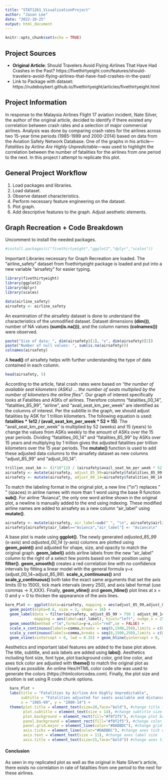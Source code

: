 ```yaml
---
title: "STAT1261_VisualizationProject"
author: "Jason Lee"
date: "2022-10-25"
output: html_document
---
```

```r
knitr::opts_chunk$set(echo = TRUE)
```

## Project Sources
- **Original Article**: Should Travelers Avoid Flying Airlines That Have Had Crashes in the Past? https://fivethirtyeight.com/features/should-travelers-avoid-flying-airlines-that-have-had-crashes-in-the-past/
- Link to Package with dataset: https://rudeboybert.github.io/fivethirtyeight/articles/fivethirtyeight.html

## Project Information
In response to the Malaysia Airlines Flight 17 aviation incident, Nate Silver, the author of the original article, decided to identify if there existed any correlation between crash rates and a selection of major commercial airlines. Analysis was done by comparing crash rates for the airlines across two 15-year time periods (1985-1999 and 2000-2014) based on data from the Aviation Safety Network Database. One of the graphs in his article---*Fatalities by Airline Are Highly Unpredictable*---was used to highlight the correlation between the number of fatalities for the airlines from one period to the next. In this project I attempt to replicate this plot.

## General Project Workflow
1) Load packages and libraries.
2) Load dataset.
3) Observe dataset characteristics.
4) Perform necessary feature engineering on the dataset.
5) Plot graph.
6) Add descriptive features to the graph. Adjust aesthetic elements.

## Graph Recreation + Code Breakdown
Uncomment to install the needed packages.
```r
#install.packages(c("fivethirtyeight","ggplot2","dplyr","scales"))
```

Important Libraries necessary for Graph Recreation are loaded. The "airline_safety" dataset from fivethirtyeight package is loaded and put into a new variable "airsafety" for easier typing. 
```r
library(fivethirtyeight)
library(ggplot2)
library(dplyr)
library(scales)

data(airline_safety)
airsafety <- airline_safety
```

An examination of the airsafety dataset is done to understand the characteristics of the unmodified dataset. Dataset dimensions **(dim())**, number of NA values **(sum(is.na()))**, and the column names **(colnames())** were observed.  
```r
paste("Size of data: ", dim(airsafety)[1], "x", dim(airsafety)[2])
paste("Number of null values: ", sum(is.na(airsafety)))
colnames(airsafety)
```

A **head()** of airsafety helps with further understanding the type of data contained in each column. 
```r
head(airsafety, 5)
```

According to the article, fatal crash rates were based on *"the number of available seat kilometers (ASKs) ... the number of seats multiplied by the number of kilometers the airline flies"*. Our graph of interest specifically looks at Fatalities and ASKs of airlines. Therefore columns "fatalities_00_14", "fatalities_85_99", "airline", and "avail_seat_km_per_week" are identified as the columns of interest. Per the subtitle in the graph, we should adjust fatalities by ASK for 1 trillion kilometers. The following equation is used: **fatalities * 1e12 / (avail_seat_km_per_week * 52 * 15)**. The "avail_seat_km_per_week" is multiplied by 52 (weeks) and 15 (years) to change the values from ASKs weekly to the amount of ASKs over the 15 year periods. Dividing "fatalities_00_14" and "fatalities_85_99" by ASKs over 15 years and multiplying by 1 trillion gives the adjusted fatalities per trillion kilometers over the 15 year periods. The **mutate()** function is used to add these adjusted data columns to the airsafety dataset as new columns "adjust_85_99" and "adjust_00_14".
```r
trillion_seat_km <- (1*10^12) / (airsafety$avail_seat_km_per_week * 52 * 15)
airsafety <- mutate(airsafety, adjust_85_99=airsafety$fatalities_85_99 * trillion_seat_km)
airsafety <- mutate(airsafety, adjust_00_14=airsafety$fatalities_00_14 * trillion_seat_km)
```

To match the labeling format in the original plot, a new line ("\\n") replaces " " (spaces) in airline names with more than 1 word using the base R function **sub()**. For airline "Avianca", the only one word airline shown in the original plot, a newline is manually added to the end using indexing. These modified airline names are added to airsafety as a new column "air_label" using **mutate()**.
```r
airsafety <- mutate(airsafety, air_label=sub(" ", "\n", airsafety$airline))
airsafety[airsafety$air_label=="Avianca","air_label"] <- "Avianca\n"
```

A base plot is made using **ggplot()**. The newly generated *adjusted_85_99* (x-axis) and *adjusted_00_14* (y-axis) columns are plotted using **geom_point()** and adjusted for shape, size, and opacity to match the original graph. **geom_label()** adds airline labels from the new "air_label" column to the right of a select few points based on their position using **filter()**. **geom_smooth()** creates a red correlation line with no confidence intervals by fitting a linear model with the general formula y~x (adjust_00_14~adjust_85_99). **scale_x_continuous()** and **scale_y_continuous()** both take the exact same arguments that set the axis limits (0 to 1500), tick mark intervals (every 250), and axis label format (use commas -> X,XXX). Finally, **geom_vline()** and **geom_hline()** plot lines at x = 0 and y = 0 to thicken the appearance of the axis lines.
```r
bare_Plot <- ggplot(data=airsafety, mapping = aes(adjust_85_99,adjust_00_14)) + 
  geom_point(alpha=0.6, size = 3, shape = 16) + 
  geom_label(data = filter(airsafety, adjust_85_99 > 750 | adjust_00_14 > 650), 
             mapping = aes(label=air_label), hjust="left", nudge_x = 25, label.size = NA, fill=NA) +
  geom_smooth(method ="lm",formula=y~x,col="red",se = FALSE) +
  scale_x_continuous(labels=comma,breaks = seq(0,1500,250),limits = c(0,1500),minor_breaks = NULL) +
  scale_y_continuous(labels=comma,breaks = seq(0,1500,250),limits = c(0,1500),minor_breaks = NULL) +
  geom_vline(xintercept = 0, lwd = 0.35) + geom_hline(yintercept = 0, lwd = 0.35)
```

Aesthetics and important label features are added to the base plot above. The title, subtitle, and axis labels are added using **labs()**. Aesthetics including font size, font type, plot background color, grid line color, and axes tick color are adjusted with **theme()** to match the original plot as closely as possible. An online Hex/HTML color code site was used to generate the colors (https://htmlcolorcodes.com). Finally, the plot size and position is set using R code chunk options.

```r
  bare_Plot + 
  labs(title = "Fatalities by Airline Are Highly Unpredictable", 
       subtitle = "Fatalities adjusted for seats available and distance traveled\n(deaths per 1 trillion seat kilometers)", 
       x = "1985-99", y = "2000-14") + 
  theme(plot.title = element_text(size=20,face="bold"), #change title font size + type(bold)
        plot.subtitle = element_text(size = 14), #change subtitle size
        plot.background = element_rect(fill="#f0f2f5"), #change plot background color
        panel.background = element_rect(fill="#f0f2f5"), #change color of the entire panel frame
        panel.grid.major = element_line(color="#DADBDC"), #change grid line color
        axis.ticks = element_line(color="#DADBDC"), #change axes tick color
        axis.text = element_text(size = 11), #change axes label size
        axis.title = element_text(size=15,face="bold")) #change axes title size
```

#### Conclusion
As seen in my replicated plot as well as the original in Nate Silver's article, there exists no correlation in rate of fatalities from one period to the next for these airlines.
